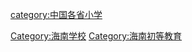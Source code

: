 [[category:中国各省小学|category:中国各省小学]]
[[Category:海南学校|Category:海南学校]]
[[Category:海南初等教育|Category:海南初等教育]]